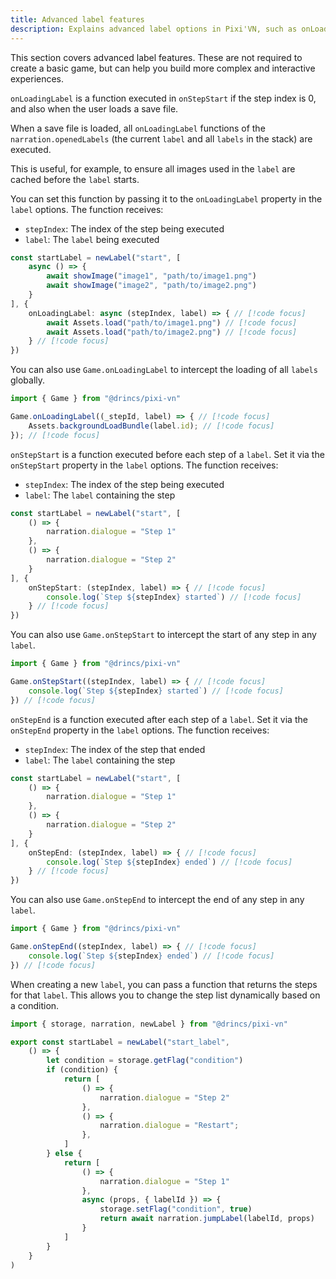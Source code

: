 ```yaml
---
title: Advanced label features
description: Explains advanced label options in Pixi'VN, such as onLoadingLabel, onStepStart, onStepEnd, and dynamic step lists.
---
```


This section covers advanced <DynamicLink href="/start/labels">label</DynamicLink> features. These are not required to create a basic game, but can help you build more complex and interactive experiences.

<Accordions>

<Accordion title="onLoadingLabel" id="onloadinglabel">

`onLoadingLabel` is a function executed in `onStepStart` if the step index is 0, and also when the user loads a save file.

When a save file is loaded, all `onLoadingLabel` functions of the `narration.openedLabels` (the current `label` and all `labels` in the stack) are executed.

This is useful, for example, to ensure all images used in the `label` are cached before the `label` starts.

You can set this function by passing it to the `onLoadingLabel` property in the `label` options. The function receives:

* `stepIndex`: The index of the step being executed
* `label`: The `label` being executed

```ts title="labels/startLabel.ts"
const startLabel = newLabel("start", [
    async () => {
        await showImage("image1", "path/to/image1.png")
        await showImage("image2", "path/to/image2.png")
    }
], {
    onLoadingLabel: async (stepIndex, label) => { // [!code focus]
        await Assets.load("path/to/image1.png") // [!code focus]
        await Assets.load("path/to/image2.png") // [!code focus]
    } // [!code focus]
})
```

You can also use `Game.onLoadingLabel` to intercept the loading of all `labels` globally.

```ts
import { Game } from "@drincs/pixi-vn"

Game.onLoadingLabel((_stepId, label) => { // [!code focus]
    Assets.backgroundLoadBundle(label.id); // [!code focus]
}); // [!code focus]
```

</Accordion>

<Accordion title="onStepStart" id="onstepstart">

`onStepStart` is a function executed before each step of a `label`. Set it via the `onStepStart` property in the `label` options. The function receives:

* `stepIndex`: The index of the step being executed
* `label`: The `label` containing the step

```ts title="labels/startLabel.ts"
const startLabel = newLabel("start", [
    () => {
        narration.dialogue = "Step 1"
    },
    () => {
        narration.dialogue = "Step 2"
    }
], {
    onStepStart: (stepIndex, label) => { // [!code focus]
        console.log(`Step ${stepIndex} started`) // [!code focus]
    } // [!code focus]
})
```

You can also use `Game.onStepStart` to intercept the start of any step in any `label`.

```ts
import { Game } from "@drincs/pixi-vn"

Game.onStepStart((stepIndex, label) => { // [!code focus]
    console.log(`Step ${stepIndex} started`) // [!code focus]
}) // [!code focus]
```

</Accordion>

<Accordion title="onStepEnd" id="onstepend">

`onStepEnd` is a function executed after each step of a `label`. Set it via the `onStepEnd` property in the `label` options. The function receives:

* `stepIndex`: The index of the step that ended
* `label`: The `label` containing the step

```ts title="labels/startLabel.ts"
const startLabel = newLabel("start", [
    () => {
        narration.dialogue = "Step 1"
    },
    () => {
        narration.dialogue = "Step 2"
    }
], {
    onStepEnd: (stepIndex, label) => { // [!code focus]
        console.log(`Step ${stepIndex} ended`) // [!code focus]
    } // [!code focus]
})
```

You can also use `Game.onStepEnd` to intercept the end of any step in any `label`.

```ts
import { Game } from "@drincs/pixi-vn"

Game.onStepEnd((stepIndex, label) => { // [!code focus]
    console.log(`Step ${stepIndex} ended`) // [!code focus]
}) // [!code focus]
```

</Accordion>

<Accordion title="Dynamic step list" id="dynamic-step-list">

When creating a new `label`, you can pass a function that returns the steps for that `label`. This allows you to change the step list dynamically based on a condition.

```ts title="labels/startLabel.ts"
import { storage, narration, newLabel } from "@drincs/pixi-vn"

export const startLabel = newLabel("start_label",
    () => {
        let condition = storage.getFlag("condition")
        if (condition) {
            return [
                () => {
                    narration.dialogue = "Step 2"
                },
                () => {
                    narration.dialogue = "Restart";
                },
            ]
        } else {
            return [
                () => {
                    narration.dialogue = "Step 1"
                },
                async (props, { labelId }) => {
                    storage.setFlag("condition", true)
                    return await narration.jumpLabel(labelId, props)
                }
            ]
        }
    }
)
```

<ReturningDifferentStepLists />

</Accordion>

</Accordions>
